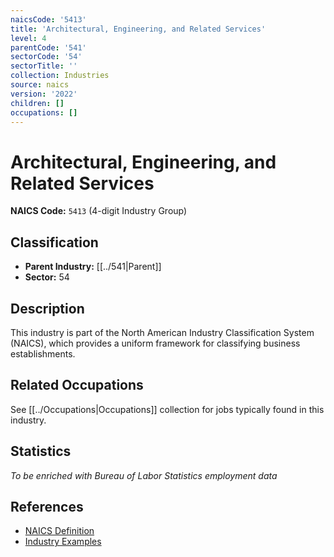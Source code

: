 ```yaml
---
naicsCode: '5413'
title: 'Architectural, Engineering, and Related Services'
level: 4
parentCode: '541'
sectorCode: '54'
sectorTitle: ''
collection: Industries
source: naics
version: '2022'
children: []
occupations: []
---
```

# Architectural, Engineering, and Related Services

**NAICS Code:** `5413` (4-digit Industry Group)

## Classification

- **Parent Industry:** [[../541|Parent]]
- **Sector:** 54

## Description

This industry is part of the North American Industry Classification System (NAICS), which provides a uniform framework for classifying business establishments.

## Related Occupations

See [[../Occupations|Occupations]] collection for jobs typically found in this industry.

## Statistics

*To be enriched with Bureau of Labor Statistics employment data*

## References

- [NAICS Definition](https://www.census.gov/naics/)
- [Industry Examples](https://www.census.gov/naics/2022NAICS/)
